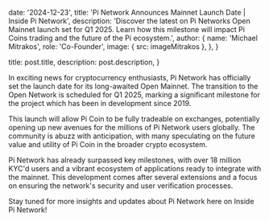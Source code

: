 
  date: '2024-12-23',
  title: 'Pi Network Announces Mainnet Launch Date | Inside Pi Network',
  description:
    'Discover the latest on Pi Networks Open Mainnet launch set for Q1 2025. Learn how this milestone will impact Pi Coins trading and the future of the Pi ecosystem.',
  author: {
    name: 'Michael Mitrakos',
    role: 'Co-Founder',
    image: { src: imageMitrakos },
  },
}

  title: post.title,
  description: post.description,
}

In exciting news for cryptocurrency enthusiasts, Pi Network has officially set the launch date for its long-awaited Open Mainnet. The transition to the Open Network is scheduled for Q1 2025, marking a significant milestone for the project which has been in development since 2019.

This launch will allow Pi Coin to be fully tradeable on exchanges, potentially opening up new avenues for the millions of Pi Network users globally. The community is abuzz with anticipation, with many speculating on the future value and utility of Pi Coin in the broader crypto ecosystem.

Pi Network has already surpassed key milestones, with over 18 million KYC'd users and a vibrant ecosystem of applications ready to integrate with the mainnet. This development comes after several extensions and a focus on ensuring the network's security and user verification processes.

Stay tuned for more insights and updates about Pi Network here on Inside Pi Network!
